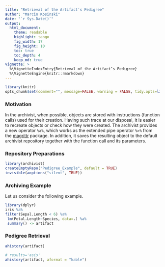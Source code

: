 ```yaml
---
title: "Retrieval of the Artifact’s Pedigree"
author: "Marcin Kosinski"
date: "`r Sys.Date()`"
output:
  html_document:
    theme: readable
    highlight: tango
    fig_width: 17
    fig_height: 10
    toc: true
    toc_depth: 4
    keep_md: true
vignette: >
  %\VignetteIndexEntry{Retrieval of the Artifact’s Pedigree}
  %\VignetteEngine{knitr::rmarkdown}
---
```



```r
library(knitr)
opts_chunk$set(comment="", message=FALSE, warning = FALSE, tidy.opts=list(keep.blank.line=TRUE, width.cutoff=150),options(width=150))
```

### Motivation

In the archivist, when possible, objects are stored with instructions (function calls) used for
their creation. Having such trace at our disposal, it is easier to recreate objects or check how
they were created.
The archivist provides a new operator `%a%`, which works as the extended pipe operator `%>%` from
the [magrittr](https://cran.r-project.org/web/packages/magrittr/index.html) package. In addition, it saves
the resulting object to the default archivist repository together with the function call and its
parameters. 

### Repository Preparations

```r
library(archivist)
createEmptyRepo("Pedigree_Example", default = TRUE)
invisible(aoptions("silent", TRUE))
```

### Archiving Example

Let us consider the following example.


```r
library(dplyr)
iris %a%
filter(Sepal.Length < 6) %a%
 lm(Petal.Length~Species, data=.) %a%
 summary() -> artifact
````

### Pedigree Retrieval

```r
ahistory(artifact)
```

```r
# results='asis'
ahistory(artifact, aformat = "kable")
```



